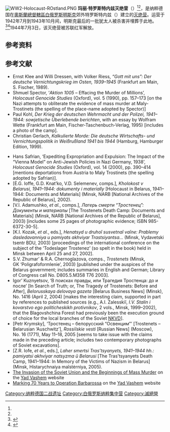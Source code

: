 {{Infobox concentration camp
| name         = 玛丽·特罗斯特内兹灭绝营
| type         = 灭绝营
| image        = Maly_Trastsianets_memorial_7.jpg
| image size   =
| caption      = 玛丽·特罗斯特内兹受害者纪念碑
| alt          =
| location map = 
| map alt      = [[File:Minsk_location_map.svg|200px]]
| coordinates display =
| other names  =
| known for    = [[猶太人大屠殺|猶太人大屠殺]]
| location     = [[白俄罗斯|白俄罗斯]][[明斯克|明斯克]]
| built by     =
| operated by  =
| commanded by = 
| original use = [[种族灭绝|种族灭绝]]
| construction =
| in operation = 1942年–1943年
| gas chambers = 
| prisoner type= 
| inmates      =
| killed       = 约 65,000
| liberated by = 苏军
| notable inmates = 
| notable books   =
| website      =
| box width    =
| color        =
}}
{{The Holocaust sidebar}}
[[File:WW2-Holocaust-ROstland.PNG|thumb]]
'''玛丽·特罗斯特内兹灭绝营'''（{{lang-de|Vernichtungslager Maly Trostinez}}）<ref name="Smilovitsky" /><ref name="Yad Vashem" />，是纳粹德国在[[奧斯蘭總督轄區|奧斯蘭總督轄區]][[白俄罗斯|白俄罗斯]][[明斯克|明斯克]]郊外特罗斯特内兹（{{lang-be|Трасцянец}}）建立的[[灭绝营|灭绝营]]。运营于1942年7月到1943年10月间，明斯克最后的一批犹太人被杀害并埋葬于此地。<ref name="Smilovitsky">{{cite web | url=http://www.jewishgen.org/belarus/newsletter/ilya_ehrenburg.htm | title=Ilya Ehrenburg on the Holocaust in Belarus: Unknown Testimony | publisher=East European Jewish Affairs | work=Vol. 29, No. 1–2 | date=Summer–Winter 1999 | accessdate=1 September 2013 | author=Dr. Leonid Smilovitsky | pages=61–74 | quote=Ilya Ehrenburg's ''Black Book'' cites the official data that in all, 206,500 people were murdered at Trostenets, of whom 150,000 were killed at the Blagovshchina Forest between September 1941 and October 1943, and another 50,000 at the Shashkovka Forest between October 1943 and June 1944. | archive-date=2002-12-14 | archive-url=https://web.archive.org/web/20021214002829/http://www.jewishgen.org/belarus/newsletter/ilya_ehrenburg.htm | dead-url=no }}</ref><ref name="Yad Vashem">{{cite web | url=http://www.yadvashem.org/odot_pdf/microsoft%20word%20-%206636.pdf | title=Maly Trostinets | publisher=Shoah Resource Center, The International School for Holocaust Studies | date=2013 | accessdate=1 September 2013 | author=Yad Vashem | format=PDF file, direct download 19.5 KB | archive-date=2013-09-21 | archive-url=https://web.archive.org/web/20130921061229/http://www.yadvashem.org/odot_pdf/microsoft%20word%20-%206636.pdf | dead-url=no }}</ref>1944年7月3日，该灭绝营被苏联红军解放。

==参考资料==
{{Reflist}}

==参考文献==
*Ernst Klee and Willi Dressen, with Volker Riess, ''“Gott mit uns”: Der deutsche Vernichtungskrieg im Osten, 1939–1945'' (Frankfurt am Main, S. Fischer, 1989).
*Shmuel Spector, ‘''Aktion 1005'' – Effacing the Murder of Millions’, ''Holocaust Genocide Studies'' (Oxford), vol. 5 (1990), pp. 157–173 [on the Nazi attempts to obliterate the evidence of mass murder at Maly-Trostinets (the spelling of the place-name adopted by Spector)]
*Paul Kohl, ''Der Krieg der deutschen Wehrmacht und der Polizei, 1941–1944: sowjetische Überlebende berichten'', with an essay by Wolfram Wette (Frankfurt am Main, Fischer-Taschenbuch-Verlag, 1995) [includes a photo of the camp].
*Christian Gerlach, ''Kalkulierte Morde: Die deutsche Wirtschafts- und Vernichtungspolitik in Weißrußland 1941 bis 1944'' (Hamburg, Hamburger Edition, 1999).
<!--For Leonid Smilovitsky, see: inline-->
* Hans Safrian, ‘Expediting Expropriation and Expulsion: The Impact of the “Vienna Model” on Anti-Jewish Policies in Nazi Germany, 1938’, ''Holocaust Genocide Studies'' (Oxford), vol. 14 (2000), pp. 390–414 [mentions deportations from Austria to Maly Trostinets (the spelling adopted by Safrian)].
*[Ė.G. Ioffe, G.D. Knat’ko, V.D. Selemenev, comps.], ''Kholokost v Belarusi, 1941–1944: dokumenty i materially'' [Holocaust in Belarus, 1941–1944: Documents and Materials] (Minsk, NARB [National Archives of the Republic of Belarus], 2002).
*[V.I. Adamushko, ''et al.'', comps.], ''Лагерь смерти “Тростенец”: Документы и материалы'' [The Trostenets Death Camp: Documents and Materials] (Minsk, NARB [National Archives of the Republic of Belarus], 2003) [includes some 25 pages of photographic evidence; ISBN 985-6372-30-5].
*[K.I. Kozak, ''et al.'', eds.], ''Henatsyd u druhoĭ susvetnaĭ vaĭne: Prablemy dasledavanniya u pamiyats akhviyar Trastsiyantsa...'' (Minsk, Vydavetski tsentr BDU, 2003) [proceedings of the international conference on the subject of the ‘Todeslager Trostenez’ (so spelt in the book) held in Minsk between April 25 and 27, 2002].
*S.V. Zhumar’ & R.A. Chernoglazova, comps., ''Trostenets'' (Minsk, GK ‘Poligrafoformlenie’, 2003) [published under the auspices of the Belarus government; includes summaries in English and German; Library of Congress call No. D805.5.M358 T76 2003].
*Igor’ Kuznyetsov, ‘В поисках правды, или Трагедия Тростенца: до и после’ [In Search of Truth; or, The Tragedy of Trostenets: Before and After], ''Belorusskaya delovaya gazeta'' [Belarus Business News] (Minsk), No. 1416 (April 2, 2004) [makes the interesting claim, supported in part by references to published sources (e.g., A.I. Zalesskiĭ, ''I.V. Stalin i kovarstvo ego politicheskikh protivnikov'', 2 vols., Minsk, 1999–2002), that the Blagovshchina Forest had previously been the execution ground of choice for the local branches of the Soviet [[NKVD|NKVD]]].
*[Petr Krymsky], ‘Тростенец – белорусский “Oсвенцим”’ [Trostenets – Belarusian ‘Auschwitz’], ''Rossiĭskie vesti'' [Russian News] (Moscow), No. 16 (1771), May 11–18, 2005 [seems to take issue with the claims made in the preceding article; includes two contemporary photographs of Soviet excavations].
*[Z.R. Iofe, ''et al.'', eds.], ''Laher smertsi Tras’tsyanyets, 1941–1944 hh.: pamiyatsi akhviyar natsyzma ŭ Belarusi'' [The Tras’tsyanyets Death Camp, 1941–1944: In Memory of the Victims of Nazism in Belarus] (Minsk, Histarychnaiya maĭstėrniya, 2005).
*[https://archive.is/20121228101815/http://www1.yadvashem.org/yv/en/holocaust/about/04/ussr.asp?WT.mc_id=wiki The Invasion of the Soviet Union and the Beginnings of Mass Murder] on the [[Yad_Vashem|Yad Vashem]] website
*[https://web.archive.org/web/20120916093716/http://www1.yadvashem.org/yv/en/holocaust/barbarossa/index.asp?WT.mc_id=wiki Marking 70 Years to Operation Barbarossa] on the [[Yad_Vashem|Yad Vashem]] website

[[Category:纳粹德国二战遗址|Category:纳粹德国二战遗址]]
[[Category:白俄罗斯纳粹集中营|Category:白俄罗斯纳粹集中营]]
[[Category:滅絕營|Category:滅絕營]]